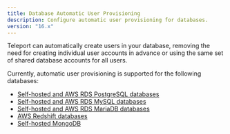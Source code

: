 ```yaml
---
title: Database Automatic User Provisioning 
description: Configure automatic user provisioning for databases.
version: "16.x"
---
```


Teleport can automatically create users in your database, removing the need for
creating individual user accounts in advance or using the same set of shared
database accounts for all users.

Currently, automatic user provisioning is supported for the following databases:

- [Self-hosted and AWS RDS PostgreSQL databases](/docs/ver/16.x/database-access/auto-user-provisioning/postgres)
- [Self-hosted and AWS RDS MySQL databases](/docs/ver/16.x/database-access/auto-user-provisioning/mysql)
- [Self-hosted and AWS RDS MariaDB databases](/docs/ver/16.x/database-access/auto-user-provisioning/mariadb)
- [AWS Redshift databases](/docs/ver/16.x/database-access/auto-user-provisioning/aws-redshift)
- [Self-hosted MongoDB](/docs/ver/16.x/database-access/auto-user-provisioning/mongodb)
